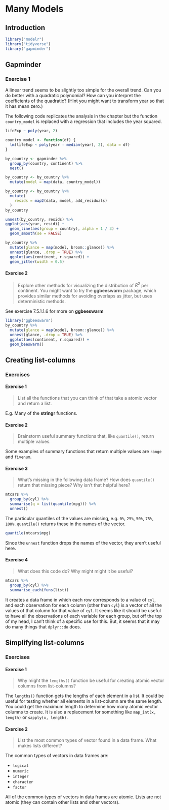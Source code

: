 # Many Models


## Introduction

```r
library("modelr")
library("tidyverse")
library("gapminder")
```

## Gapminder

### Exercise 1 {.exercise} 

A linear trend seems to be slightly too simple for the overall trend. Can you do better with a quadratic polynomial? How can you interpret the coefficients of the quadratic? (Hint you might want to transform year so that it has mean zero.)

The following code replicates the analysis in the chapter but the function `country_model` is replaced with a regression that includes the year squared.
```r
lifeExp ~ poly(year, 2)
```

```r
country_model <- function(df) {
  lm(lifeExp ~ poly(year - median(year), 2), data = df)
}

by_country <- gapminder %>% 
  group_by(country, continent) %>% 
  nest()

by_country <- by_country %>%
  mutate(model = map(data, country_model))
```

```r
by_country <- by_country %>% 
  mutate(
    resids = map2(data, model, add_residuals)
  )
by_country
```

```r
unnest(by_country, resids) %>%
ggplot(aes(year, resid)) +
  geom_line(aes(group = country), alpha = 1 / 3) + 
  geom_smooth(se = FALSE)
```

```r
by_country %>% 
  mutate(glance = map(model, broom::glance)) %>%
  unnest(glance, .drop = TRUE) %>%
  ggplot(aes(continent, r.squared)) +
  geom_jitter(width = 0.5)
```

#### Exercise 2


> Explore other methods for visualizing the distribution of $R^2$ per continent. You might want to try the **ggbeeswarm** package, which provides similar methods for avoiding overlaps as jitter, but uses deterministic methods.

See exercise 7.5.1.1.6 for more on **ggbeeswarm**

```r
library("ggbeeswarm")
by_country %>% 
  mutate(glance = map(model, broom::glance)) %>%
  unnest(glance, .drop = TRUE) %>%
  ggplot(aes(continent, r.squared)) +
  geom_beeswarm()
```

## Creating list-columns

### Exercises

#### Exercise 1 {.exercise}

> List all the functions that you can think of that take a atomic vector and return a list.

E.g. Many of the **stringr** functions.

#### Exercise 2 {.exercise}

> Brainstorm useful summary functions that, like `quantile()`, return multiple values.

Some examples of summary functions that return multiple values are `range` and `fivenum`.


#### Exercise 3 {.exercise}

> What’s missing in the following data frame? How does `quantile()` return that missing piece? Why isn’t that helpful here?

```r
mtcars %>% 
  group_by(cyl) %>% 
  summarise(q = list(quantile(mpg))) %>% 
  unnest()
```

The particular quantiles of the values are missing, e.g. `0%`, `25%`, `50%`, `75%`, `100%`. `quantile()` returns these in the names of the vector.
```r
quantile(mtcars$mpg)
```

Since the `unnest` function drops the names of the vector, they aren't useful here.

#### Exercise 4 {.exercise}

> What does this code do? 
> Why might might it be useful?

```r
mtcars %>% 
  group_by(cyl) %>% 
  summarise_each(funs(list))
```

It creates a data frame in which each row corresponds to a value of `cyl`, 
and each observation for each column (other than `cyl`) is a vector of all the values of that column for that value of `cyl`. 
It seems like it should be useful to have all the observations of each variable for each group, but off the top of my head, I can't think of a specific use for this.
But, it seems that it may do many things that `dplyr::do` does.

## Simplifying list-columns


### Exercises

#### Exercise 1 {.exercise}

> Why might the `lengths()` function be useful for creating atomic vector columns from list-columns?

The `lengths()` function gets the lengths of each element in a list.
It could be useful for testing whether all elements in a list-column are the same length.
You could get the maximum length to determine how many atomic vector columns to create.
It is also a replacement for something like `map_int(x, length)` or `sapply(x, length)`.

#### Exercise 2 {.exercise}

> List the most common types of vector found in a data frame. 
> What makes lists different?

The common types of vectors in data frames are:

- `logical`
- `numeric`
- `integer`
- `character`
- `factor`

All of the common types of vectors in data frames are atomic. Lists are not atomic (they can contain other lists and other vectors).
